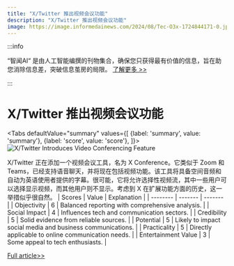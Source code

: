 ```yaml
---
title: "X/Twitter 推出视频会议功能"
description: "X/Twitter 推出视频会议功能"
image: https://image.informedainews.com/2024/08/Tec-O3x-1724844171-0.jpg
---
```



:::info

“智闻AI“ 是由人工智能编撰的刊物集合，确保您只获得最有价值的信息，旨在助您消除信息差，突破信息茧房的局限。  [了解更多 >>](/)

:::

# X/Twitter 推出视频会议功能


<Tabs
	defaultValue="summary"
	values={[
	{label: 'summary', value: 'summary'},
	{label: 'score', value: 'score'},
]}>
<TabItem value="summary">
<img
  src="https://image.informedainews.com/2024/08/Tec-O3x-1724844171-0.jpg"
  alt="X/Twitter Introduces Video Conferencing Feature"
/>



X/Twitter 正在添加一个视频会议工具，名为 X Conference。它类似于 Zoom 和 Teams，已经支持语音聊天，并将现在包括视频功能。该工具将具备空间音频和自动为英语使用者提供的字幕。很可能，它将允许选择性视频流，其中一些用户可以选择显示视频，而其他用户则不显示。考虑到 X 在扩展功能方面的历史，这一举措似乎很自然。
</TabItem>
<TabItem value="score">
	| Scores     | Value   | Explanation |
	| -------- | ------- | ------- |
	| Objectivity  | 6    | Balanced reporting with comprehensive analysis.    |
	| Social Impact | 4     | Influences tech and communication sectors.    |
	| Credibility    | 5    | Solid evidence from reliable sources.    |
	| Potential    | 5    | Likely to impact social media and business communications.    |
	| Practicality    | 5    | Directly applicable to online communication needs.    |
	| Entertainment Value    | 3    | Some appeal to tech enthusiasts.    |
</TabItem>
</Tabs>

[Full article>>](https://www.cnbeta.com.tw/articles/tech/1443771.htm)
